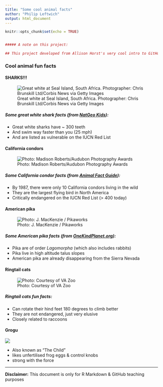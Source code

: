 ```yaml
---
title: "Some cool animal facts"
author: "Philip Leftwich"
output: html_document
---
```


```r
knitr::opts_chunk$set(echo = TRUE)


##### A note on this project:

## This project developed from Allison Horst's very cool intro to GitHub. 

```

### Cool animal fun facts {.tabset .tabset-fade}

#### SHARKS!!!

![Great white at Seal Island, South Africa. Photographer: Chris Brunskill Ltd/Corbis News via Getty Images](img/great_white.jpg)

##### Some great white shark facts (from [NatGeo Kids](https://www.natgeokids.com/uk/discover/animals/sea-life/great-white-sharks/)):

-   Great white sharks have \~ 300 teeth
-   And swim way faster than you (25 mph)
-   And are listed as vulnerable on the IUCN Red List

#### California condors

![Photo: Madison Roberts/Audubon Photography Awards](img/condor.jpg)

##### Some California condor facts (from [Animal Fact Guide](https://animalfactguide.com/animal-facts/california-condor/)):

-   By 1987, there were only 10 California condors living in the wild
-   They are the largest flying bird in North America
-   Critically endangered on the IUCN Red List (\> 400 today)

#### American pika

![Photo: J. MacKenzie / Pikaworks](img/pika.jpg)

##### Some American pika facts (from [OneKindPlanet.org](https://onekindplanet.org/animal/pika-american/)):

-   Pika are of order *Lagomorpha* (which also includes rabbits)
-   Pika live in high altitude talus slopes
-   American pika are already disappearing from the Sierra Nevada

#### Ringtail cats

![Photo: Courtesy of VA Zoo](img/ringtail_cat.jpg)

##### Ringtail cats fun facts:

-   Can rotate their hind feet 180 degrees to climb better
-   They are not endangered, just very elusive
-   Closely related to raccoons

#### Grogu

![](img/Grogu.jpg)

-   Also known as "The Child"
-   likes unfertilised frog eggs & control knobs
-   strong with the force

------------------------------------------------------------------------

**Disclaimer:** This document is only for R Markdown & GitHub teaching purposes
